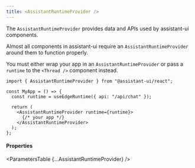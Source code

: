 ```yaml
---
title: <AssistantRuntimeProvider />
---
```



The `AssistantRuntimeProvider` provides data and APIs used by assistant-ui components.

Almost all components in assistant-ui require an `AssistantRuntimeProvider` around them to function properly.

You must either wrap your app in an `AssistantRuntimeProvider` or pass a `runtime` to the `<Thread />` component instead.

```tsx {1, 8, 10}
import { AssistantRuntimeProvider } from "@assistant-ui/react";

const MyApp = () => {
  const runtime = useEdgeRuntime({ api: "/api/chat" });

  return (
    <AssistantRuntimeProvider runtime={runtime}>
      {/* your app */}
    </AssistantRuntimeProvider>
  );
};
```

#### Properties

<ParametersTable {...AssistantRuntimeProvider} />
